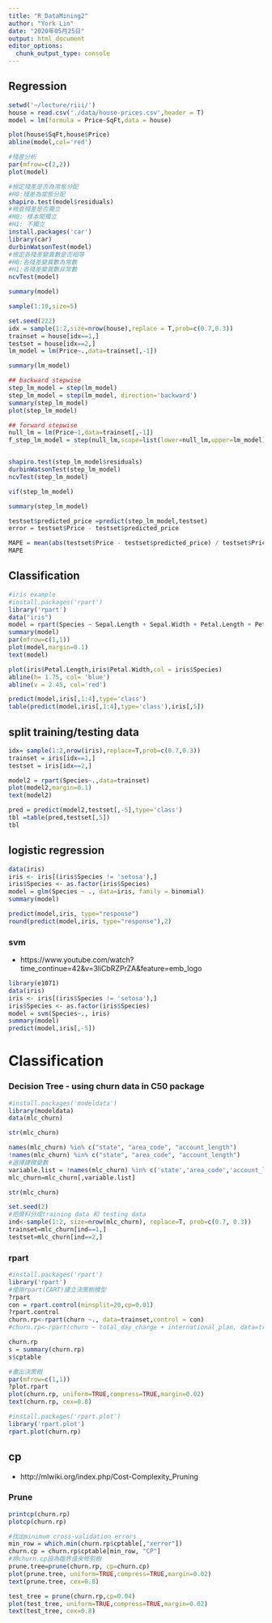 ```yaml
---
title: "R_DataMining2"
author: "York Lin"
date: "2020年05月25日"
output: html_document
editor_options: 
  chunk_output_type: console
---
```


## Regression
```R
setwd('~/lecture/riii/')
house = read.csv('./data/house-prices.csv',header = T)
model = lm(formula = Price~SqFt,data = house)

plot(house$SqFt,house$Price)
abline(model,col='red')

#殘差分析
par(mfrow=c(2,2))
plot(model)

#檢定殘差是否為常態分配
#H0:殘差為常態分配
shapiro.test(model$residuals)
#檢查殘差是否獨立
#H0: 樣本間獨立
#H1: 不獨立
install.packages('car')
library(car)
durbinWatsonTest(model)
#檢定各殘差變異數是否相等
#H0:各殘差變異數為常數
#H1:各殘差變異數非常數
ncvTest(model)

summary(model)
```

```R

sample(1:10,size=5)

set.seed(222)
idx = sample(1:2,size=nrow(house),replace = T,prob=c(0.7,0.3))
trainset = house[idx==1,]
testset = house[idx==2,]
lm_model = lm(Price~.,data=trainset[,-1])

summary(lm_model)

## backward stepwise
step_lm_model = step(lm_model)
step_lm_model = step(lm_model, direction='backward')
summary(step_lm_model)
plot(step_lm_model)

## forward stepwise
null_lm = lm(Price~1,data=trainset[,-1])
f_step_lm_model = step(null_lm,scope=list(lower=null_lm,upper=lm_model), direction='forward')


shapiro.test(step_lm_model$residuals)
durbinWatsonTest(step_lm_model)
ncvTest(step_lm_model)

vif(step_lm_model)

summary(step_lm_model)

testset$predicted_price =predict(step_lm_model,testset)
error = testset$Price - testset$predicted_price

MAPE = mean(abs(testset$Price - testset$predicted_price) / testset$Price)
MAPE
```

## Classification
```R
#iris example
#install.packages('rpart')
library('rpart')
data("iris")
model = rpart(Species ~ Sepal.Length + Sepal.Width + Petal.Length + Petal.Width,data=iris)
summary(model)
par(mfrow=c(1,1))
plot(model,margin=0.1)
text(model)

plot(iris$Petal.Length,iris$Petal.Width,col = iris$Species)
abline(h= 1.75, col= 'blue')
abline(v = 2.45, col='red')

predict(model,iris[,1:4],type='class')
table(predict(model,iris[,1:4],type='class'),iris[,5])
```

## split training/testing data
```R
idx= sample(1:2,nrow(iris),replace=T,prob=c(0.7,0.3))
trainset = iris[idx==1,]
testset = iris[idx==2,]

model2 = rpart(Species~.,data=trainset)
plot(model2,margin=0.1)
text(model2)

pred = predict(model2,testset[,-5],type='class')
tbl =table(pred,testset[,5])
tbl
```

## logistic regression
```R
data(iris)
iris <- iris[(iris$Species != 'setosa'),]
iris$Species <- as.factor(iris$Species)
model = glm(Species ~ ., data=iris, family = binomial)
summary(model)

predict(model,iris, type="response")
round(predict(model,iris, type="response"),2)
```

### svm
- https://www.youtube.com/watch?time_continue=42&v=3liCbRZPrZA&feature=emb_logo

```R
library(e1071)
data(iris)
iris <- iris[(iris$Species != 'setosa'),]
iris$Species <- as.factor(iris$Species)
model = svm(Species~., iris)
summary(model)
predict(model,iris[,-5])
```

# Classification
### Decision Tree - using churn data in C50 package
```R
#install.packages('modeldata')
library(modeldata)
data(mlc_churn)

str(mlc_churn)

names(mlc_churn) %in% c("state", "area_code", "account_length")
!names(mlc_churn) %in% c("state", "area_code", "account_length")
#選擇建模變數
variable.list = !names(mlc_churn) %in% c('state','area_code','account_length')
mlc_churn=mlc_churn[,variable.list]

str(mlc_churn)

set.seed(2)
#把資料分成training data 和 testing data
ind<-sample(1:2, size=nrow(mlc_churn), replace=T, prob=c(0.7, 0.3))
trainset=mlc_churn[ind==1,]
testset=mlc_churn[ind==2,]
```

### rpart
```R
#install.packages('rpart')
library('rpart')
#使用rpart(CART)建立決策樹模型
?rpart
con = rpart.control(minsplit=20,cp=0.01)
?rpart.control
churn.rp<-rpart(churn ~., data=trainset,control = con)
#churn.rp<-rpart(churn ~ total_day_charge + international_plan, data=trainset)

churn.rp
s = summary(churn.rp)
s$cptable

#畫出決策樹
par(mfrow=c(1,1))
?plot.rpart
plot(churn.rp, uniform=TRUE,compress=TRUE,margin=0.02)
text(churn.rp, cex=0.8)

#install.packages('rpart.plot')
library('rpart.plot')
rpart.plot(churn.rp)
```

## cp
- http://mlwiki.org/index.php/Cost-Complexity_Pruning

### Prune
```R
printcp(churn.rp)
plotcp(churn.rp)

#找出minimum cross-validation errors
min_row = which.min(churn.rp$cptable[,"xerror"])
churn.cp = churn.rp$cptable[min_row, "CP"]
#將churn.cp設為臨界值來修剪樹
prune.tree=prune(churn.rp, cp=churn.cp)
plot(prune.tree, uniform=TRUE,compress=TRUE,margin=0.02)
text(prune.tree, cex=0.8)

test_tree = prune(churn.rp,cp=0.04)
plot(test_tree, uniform=TRUE,compress=TRUE,margin=0.02)
text(test_tree, cex=0.8)
```